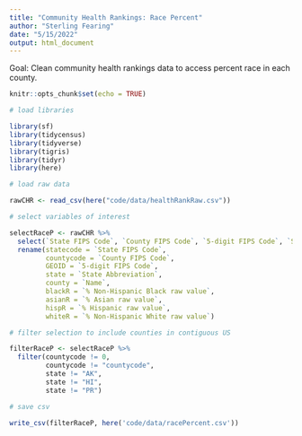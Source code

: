 ```yaml
---
title: "Community Health Rankings: Race Percent"
author: "Sterling Fearing"
date: "5/15/2022"
output: html_document
---
```


Goal: Clean community health rankings data to access percent race in each county. 

```r
knitr::opts_chunk$set(echo = TRUE)
```

```r
# load libraries

library(sf)
library(tidycensus)
library(tidyverse)
library(tigris)
library(tidyr)
library(here)

```

```r
# load raw data 

rawCHR <- read_csv(here("code/data/healthRankRaw.csv"))
```
```r
# select variables of interest

selectRaceP <- rawCHR %>%
  select(`State FIPS Code`, `County FIPS Code`, `5-digit FIPS Code`, `State Abbreviation`, `Name`, `% Non-Hispanic Black raw value`, `% Asian raw value`, `% Hispanic raw value`, `% Non-Hispanic White raw value`) %>%
  rename(statecode = `State FIPS Code`, 
         countycode = `County FIPS Code`, 
         GEOID = `5-digit FIPS Code`, 
         state = `State Abbreviation`, 
         county = `Name`, 
         blackR = `% Non-Hispanic Black raw value`, 
         asianR = `% Asian raw value`, 
         hispR = `% Hispanic raw value`, 
         whiteR = `% Non-Hispanic White raw value`)
```

```r
# filter selection to include counties in contiguous US

filterRaceP <- selectRaceP %>%
  filter(countycode != 0,
         countycode != "countycode",
         state != "AK",
         state != "HI",
         state != "PR")
```

```r
# save csv

write_csv(filterRaceP, here('code/data/racePercent.csv'))

```

